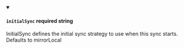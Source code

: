 
<details className="config-field" data-expandable="false" open>
<summary>

#### `initialSync` <span class="config-field-required" data-required="false">required</span> <span class="config-field-type">string</span> <span class="config-field-default"></span> <span class="config-field-enum"></span>

InitialSync defines the initial sync strategy to use when this sync starts. Defaults to mirrorLocal

</summary>



</details>
